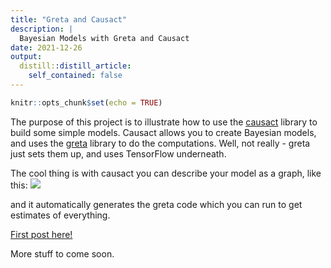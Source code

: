 ```yaml
---
title: "Greta and Causact"
description: |
  Bayesian Models with Greta and Causact
date: 2021-12-26
output:
  distill::distill_article:
    self_contained: false
---
```


```r
knitr::opts_chunk$set(echo = TRUE)
```

The purpose of this project is to illustrate how to use the [causact](https://www.causact.com/) library to build some simple models. Causact allows you to create Bayesian models, and uses the [greta](https://greta-stats.org/index.html) library to do the computations. Well, not really - greta just sets them up, and uses TensorFlow underneath.

The cool thing is with causact you can describe your model as a graph, like this:
![](causact_render.png)

and it automatically generates the greta code which you can run to get estimates of everything.

[First post here!](https://github.com/prabinov42/Greta_Causact_Exploration/blob/main/greta_causact_exploration.md)

More stuff to come soon.